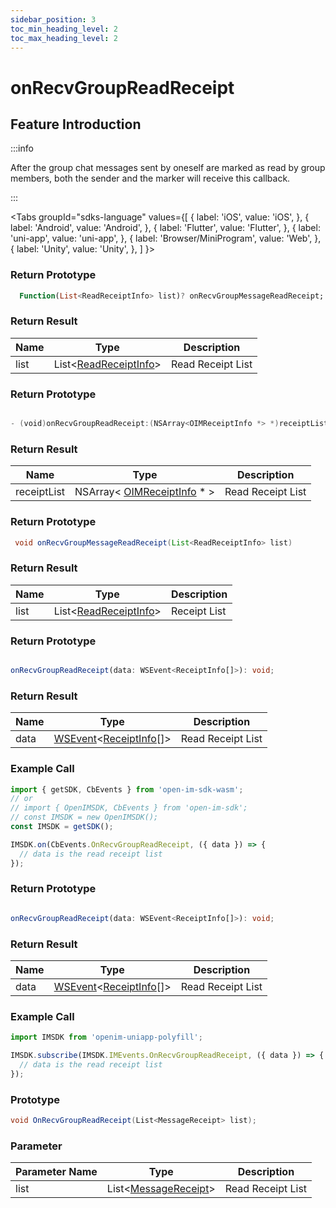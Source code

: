 ```yaml
---
sidebar_position: 3
toc_min_heading_level: 2
toc_max_heading_level: 2
---
```


# onRecvGroupReadReceipt

## Feature Introduction

:::info

After the group chat messages sent by oneself are marked as read by group members, both the sender and the marker will receive this callback.

:::

<Tabs
groupId="sdks-language"
values={[
{ label: 'iOS', value: 'iOS', },
{ label: 'Android', value: 'Android', },
{ label: 'Flutter', value: 'Flutter', },
{ label: 'uni-app', value: 'uni-app', },
{ label: 'Browser/MiniProgram', value: 'Web', },
{ label: 'Unity', value: 'Unity', },
]
}>

<TabItem value="Flutter">

### Return Prototype

```dart showLineNumbers
  Function(List<ReadReceiptInfo> list)? onRecvGroupMessageReadReceipt;
```

### Return Result

| Name | Type                                                             | Description          |
| ---- | ---------------------------------------------------------------- | -------------------- |
| list | List<[ReadReceiptInfo](/class/message/receiptInfo.mdx)> | Read Receipt List    |

</TabItem>

<TabItem value="iOS">

### Return Prototype

```swift showLineNumbers

- (void)onRecvGroupReadReceipt:(NSArray<OIMReceiptInfo *> *)receiptList;

```

### Return Result

| Name        | Type                                                                    | Description          |
| ----------- | ----------------------------------------------------------------------- | -------------------- |
| receiptList | NSArray< [OIMReceiptInfo](/class/message/messageInfo.mdx) \* > | Read Receipt List    |

</TabItem>

<TabItem value="Android">

### Return Prototype

```java showLineNumbers
 void onRecvGroupMessageReadReceipt(List<ReadReceiptInfo> list)
```

### Return Result

| Name | Type                                                             | Description          |
| ---- | ---------------------------------------------------------------- | -------------------- |
| list | List<[ReadReceiptInfo](/class/message/receiptInfo.mdx)> | Receipt List          |

</TabItem>

<TabItem value="Web">

### Return Prototype

```ts showLineNumbers

onRecvGroupReadReceipt(data: WSEvent<ReceiptInfo[]>): void;

```

### Return Result

| Name | Type                                                                                              | Description          |
| ---- | ------------------------------------------------------------------------------------------------- | -------------------- |
| data | [WSEvent](/class/response.mdx)<[ReceiptInfo](/class/message/receiptInfo.mdx)[]> | Read Receipt List    |

### Example Call

```js showLineNumbers
import { getSDK, CbEvents } from 'open-im-sdk-wasm';
// or
// import { OpenIMSDK, CbEvents } from 'open-im-sdk';
// const IMSDK = new OpenIMSDK();
const IMSDK = getSDK();

IMSDK.on(CbEvents.OnRecvGroupReadReceipt, ({ data }) => {
  // data is the read receipt list
});
```

</TabItem>

<TabItem value="uni-app">

### Return Prototype

```ts showLineNumbers

onRecvGroupReadReceipt(data: WSEvent<ReceiptInfo[]>): void;

```

### Return Result

| Name | Type                                                                                              | Description          |
| ---- | ------------------------------------------------------------------------------------------------- | -------------------- |
| data | [WSEvent](/class/response.mdx)<[ReceiptInfo](/class/message/receiptInfo.mdx)[]> | Read Receipt List    |

### Example Call

```js showLineNumbers
import IMSDK from 'openim-uniapp-polyfill';

IMSDK.subscribe(IMSDK.IMEvents.OnRecvGroupReadReceipt, ({ data }) => {
  // data is the read receipt list
});
```

</TabItem>

<TabItem value="Unity">

### Prototype

```C# showLineNumbers
void OnRecvGroupReadReceipt(List<MessageReceipt> list);
```

### Parameter 

| Parameter Name  | Type                                                             | Description     |
| ---- | ---------------------------------------------------------------- | -------- |
| list | List<[MessageReceipt](/class/message/receiptInfo.mdx)> |  Read Receipt List |

</TabItem>

</Tabs>